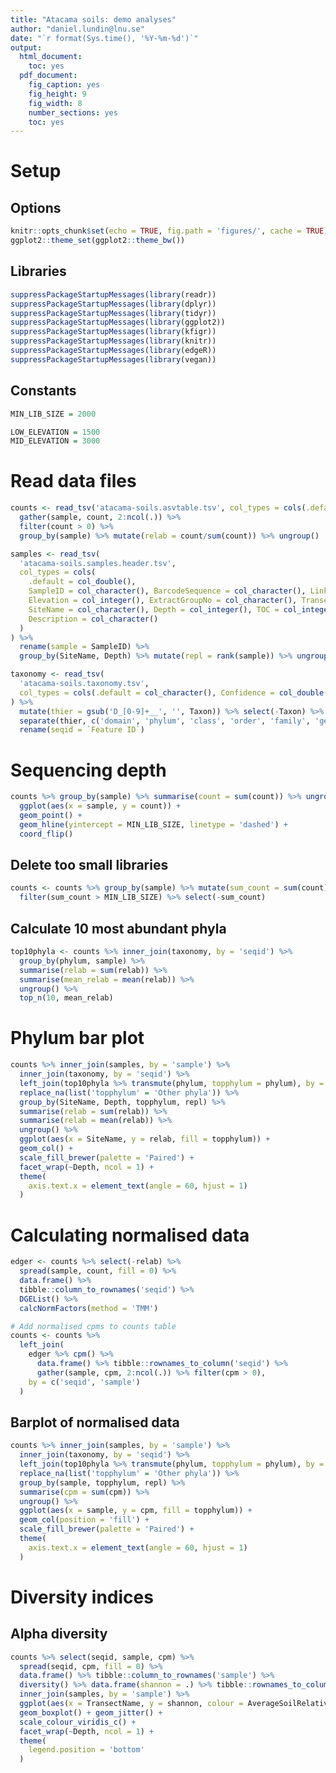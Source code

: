 ```yaml
---
title: "Atacama soils: demo analyses"
author: "daniel.lundin@lnu.se"
date: "`r format(Sys.time(), '%Y-%m-%d')`"
output:
  html_document:
    toc: yes
  pdf_document:
    fig_caption: yes
    fig_height: 9
    fig_width: 8
    number_sections: yes
    toc: yes
---
```


# Setup

## Options

```r
knitr::opts_chunk$set(echo = TRUE, fig.path = 'figures/', cache = TRUE)
ggplot2::theme_set(ggplot2::theme_bw())
```

## Libraries

```r
suppressPackageStartupMessages(library(readr))
suppressPackageStartupMessages(library(dplyr))
suppressPackageStartupMessages(library(tidyr))
suppressPackageStartupMessages(library(ggplot2))
suppressPackageStartupMessages(library(kfigr))
suppressPackageStartupMessages(library(knitr))
suppressPackageStartupMessages(library(edgeR))
suppressPackageStartupMessages(library(vegan))
```

## Constants

```r
MIN_LIB_SIZE = 2000

LOW_ELEVATION = 1500
MID_ELEVATION = 3000
```

# Read data files

```r
counts <- read_tsv('atacama-soils.asvtable.tsv', col_types = cols(.default = col_integer(), seqid = col_character())) %>%
  gather(sample, count, 2:ncol(.)) %>%
  filter(count > 0) %>%
  group_by(sample) %>% mutate(relab = count/sum(count)) %>% ungroup()

samples <- read_tsv(
  'atacama-soils.samples.header.tsv',
  col_types = cols(
    .default = col_double(),
    SampleID = col_character(), BarcodeSequence = col_character(), LinkerPrimerSequence = col_character(),
    Elevation = col_integer(), ExtractGroupNo = col_character(), TransectName = col_character(),
    SiteName = col_character(), Depth = col_integer(), TOC = col_integer(), Vegetation = col_character(),
    Description = col_character()
  )
) %>%
  rename(sample = SampleID) %>%
  group_by(SiteName, Depth) %>% mutate(repl = rank(sample)) %>% ungroup()

taxonomy <- read_tsv(
  'atacama-soils.taxonomy.tsv',
  col_types = cols(.default = col_character(), Confidence = col_double())
) %>%
  mutate(thier = gsub('D_[0-9]+__', '', Taxon)) %>% select(-Taxon) %>%
  separate(thier, c('domain', 'phylum', 'class', 'order', 'family', 'genus', 'species'), sep = ';', fill = 'right') %>%
  rename(seqid = `Feature ID`)
```

# Sequencing depth

```r
counts %>% group_by(sample) %>% summarise(count = sum(count)) %>% ungroup() %>%
  ggplot(aes(x = sample, y = count)) +
  geom_point() +
  geom_hline(yintercept = MIN_LIB_SIZE, linetype = 'dashed') +
  coord_flip()
```

## Delete too small libraries

```r
counts <- counts %>% group_by(sample) %>% mutate(sum_count = sum(count)) %>% ungroup() %>%
  filter(sum_count > MIN_LIB_SIZE) %>% select(-sum_count)
```

## Calculate 10 most abundant phyla

```r
top10phyla <- counts %>% inner_join(taxonomy, by = 'seqid') %>%
  group_by(phylum, sample) %>%
  summarise(relab = sum(relab)) %>%
  summarise(mean_relab = mean(relab)) %>%
  ungroup() %>%
  top_n(10, mean_relab)
```

# Phylum bar plot

```r
counts %>% inner_join(samples, by = 'sample') %>%
  inner_join(taxonomy, by = 'seqid') %>%
  left_join(top10phyla %>% transmute(phylum, topphylum = phylum), by = 'phylum') %>%
  replace_na(list('topphylum' = 'Other phyla')) %>%
  group_by(SiteName, Depth, topphylum, repl) %>% 
  summarise(relab = sum(relab)) %>% 
  summarise(relab = mean(relab)) %>% 
  ungroup() %>%
  ggplot(aes(x = SiteName, y = relab, fill = topphylum)) +
  geom_col() +
  scale_fill_brewer(palette = 'Paired') +
  facet_wrap(~Depth, ncol = 1) +
  theme(
    axis.text.x = element_text(angle = 60, hjust = 1)
  )
```

# Calculating normalised data

```r
edger <- counts %>% select(-relab) %>%
  spread(sample, count, fill = 0) %>%
  data.frame() %>%
  tibble::column_to_rownames('seqid') %>%
  DGEList() %>%
  calcNormFactors(method = 'TMM')

# Add normalised cpms to counts table
counts <- counts %>%
  left_join(
    edger %>% cpm() %>% 
      data.frame() %>% tibble::rownames_to_column('seqid') %>%
      gather(sample, cpm, 2:ncol(.)) %>% filter(cpm > 0),
    by = c('seqid', 'sample')
  )
```

## Barplot of normalised data

```r
counts %>% inner_join(samples, by = 'sample') %>%
  inner_join(taxonomy, by = 'seqid') %>%
  left_join(top10phyla %>% transmute(phylum, topphylum = phylum), by = 'phylum') %>%
  replace_na(list('topphylum' = 'Other phyla')) %>%
  group_by(sample, topphylum, repl) %>% 
  summarise(cpm = sum(cpm)) %>% 
  ungroup() %>%
  ggplot(aes(x = sample, y = cpm, fill = topphylum)) +
  geom_col(position = 'fill') +
  scale_fill_brewer(palette = 'Paired') +
  theme(
    axis.text.x = element_text(angle = 60, hjust = 1)
  )
```

# Diversity indices

## Alpha diversity

```r
counts %>% select(seqid, sample, cpm) %>%
  spread(seqid, cpm, fill = 0) %>%
  data.frame() %>% tibble::column_to_rownames('sample') %>%
  diversity() %>% data.frame(shannon = .) %>% tibble::rownames_to_column('sample') %>%
  inner_join(samples, by = 'sample') %>%
  ggplot(aes(x = TransectName, y = shannon, colour = AverageSoilRelativeHumidity)) +
  geom_boxplot() + geom_jitter() +
  scale_colour_viridis_c() +
  facet_wrap(~Depth, ncol = 1) +
  theme(
    legend.position = 'bottom'
  )
```

